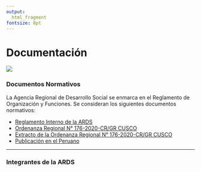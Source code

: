 ```yaml
---
output: 
  html_fragment
fontsize: 8pt
---
```


# Documentación

<!-- Dual columns -->
<div class="col2">
<img class="foto" src="img/logo.png"/>

<div class="descricao">

### Documentos Normativos

La Agencia Regional de Desarrollo Social se enmarca en el Reglamento de Organización y Funciones. Se consideran los siguientes documentos normativos:

* [Reglamento Interno de la ARDS](https://drive.google.com/file/d/1clOK6zdjsHcxovy9FC-V-6T9FxTRx2la/view?usp=sharing)
* [Ordenanza Regional N° 176-2020-CR/GR CUSCO](https://transparencia.regioncusco.gob.pe/transparencia/planeamiento_organizacion/rof/O.R.176.2020.pdf)
* [Extracto de la Ordenanza Regional N° 176-2020-CR/GR CUSCO](https://drive.google.com/file/d/1o39q8YPyatdCiTkI3tjrBPc2D7WvOKNC/view?usp=sharing)
* [Publicación en el Peruano](https://busquedas.elperuano.pe/normaslegales/aprueban-el-reglamento-de-organizacion-y-funciones-del-gobie-ordenanza-no-176-2020-crgr-cusco-1891227-1/
)

***

### Integrantes de la ARDS




